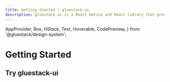 ```yaml
---
title: Getting Started | gluestack-ui
description: gluestack-ui is a React Native and React library that provides universal, styled, and accessible components. It includes keyboard accessibility and focus management features, making it a great choice for developers who prioritize accessibility and usability.
---
```



<Meta title="Overview/Getting Started" />

  AppProvider,
  Box,
  HStack,
  Text,
  Hoverable,
  CodePreview,
} from '@gluestack/design-system';

# Getting Started

<AppProvider>
  <Card1 />
</AppProvider>

## Try gluestack-ui

<AppProvider>
  <Card2 />
  <App />
  <Talk />
  <Socail />
</AppProvider>
